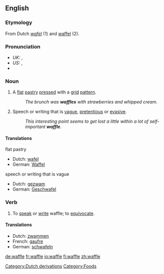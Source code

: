 {{wikipedia}}
==English==

===Etymology===
From Dutch ''[[wafel]]'' (1) and <!--possibly --> [[waffel]] (2).

===Pronunciation===
*''UK:'' {{IPA|/ˈwɒfl/}}, {{SAMPA|/"wOfl/}}
*''US:'' {{IPA|/ˈwɑːfl/, /ˈwɔːfl/}}, {{SAMPA|/"wOfl/, /"wAfl/}}
*{{audio|en-us-waffle.ogg|Audio (US)}}

===Noun===
{{en-noun}}

# {{countable}} A [[flat]] [[pastry]] [[press]]ed with a [[grid]] [[pattern]].
#: ''The brunch was '''waffles''' with strawberries and whipped cream.''
# {{uncountable}} Speech or writing that is [[vague]], [[pretentious]] or [[evasive]].
#: ''This interesting point seems to get lost a little within a lot of self-important '''waffle'''.''

====Translations====
;flat pastry
{{top}}
*Dutch: [[wafel]] {{f}}
*German: [[Waffel]] {{f}}
{{mid}}
{{bottom}}

;speech or writing that is vague
{{top}}
*Dutch: [[gezwam]] {{n}}
*German: [[Geschwafel]] {{n}}
{{mid}}
{{bottom}}

===Verb===
{{en-verb|waffl|ing}}

# To [[speak]] or [[write]] waffle; to [[equivocate]].

====Translations====
{{top}}
*Dutch: [[zwammen]]
*French: [[gaufre]]
*German: [[schwafeln]]
{{mid}}
{{bottom}}

[[Category:Dutch derivations]]
[[Category:Foods]]

[[de:waffle]]
[[fr:waffle]]
[[io:waffle]]
[[fi:waffle]]
[[zh:waffle]]